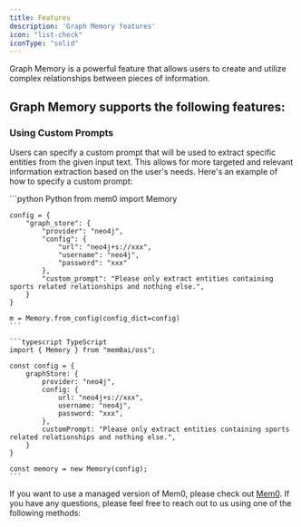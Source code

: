 ```yaml
---
title: Features
description: 'Graph Memory features'
icon: "list-check"
iconType: "solid"
---
```


<Snippet file="paper-release.mdx" />

Graph Memory is a powerful feature that allows users to create and utilize complex relationships between pieces of information.

## Graph Memory supports the following features:

### Using Custom Prompts

Users can specify a custom prompt that will be used to extract specific entities from the given input text.
This allows for more targeted and relevant information extraction based on the user's needs.
Here's an example of how to specify a custom prompt:

<CodeGroup>
    ```python Python
    from mem0 import Memory

    config = {
        "graph_store": {
            "provider": "neo4j",
            "config": {
                "url": "neo4j+s://xxx",
                "username": "neo4j",
                "password": "xxx"
            },
            "custom_prompt": "Please only extract entities containing sports related relationships and nothing else.",
        }
    }

    m = Memory.from_config(config_dict=config)
    ```

    ```typescript TypeScript
    import { Memory } from "mem0ai/oss";

    const config = {
        graphStore: {
            provider: "neo4j",
            config: {
                url: "neo4j+s://xxx",
                username: "neo4j",
                password: "xxx",
            },
            customPrompt: "Please only extract entities containing sports related relationships and nothing else.",
        }
    }

    const memory = new Memory(config);
    ```
</CodeGroup>

If you want to use a managed version of Mem0, please check out [Mem0](https://mem0.dev/pd). If you have any questions, please feel free to reach out to us using one of the following methods:

<Snippet file="get-help.mdx" />
